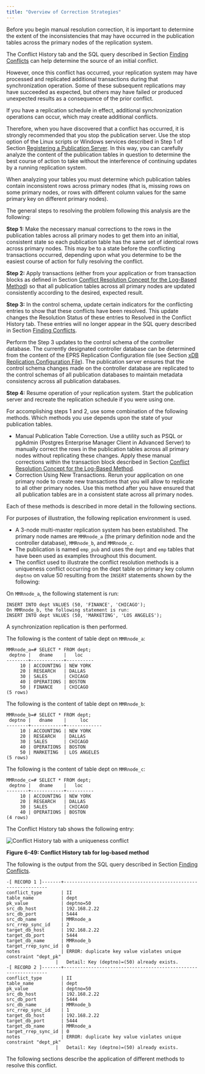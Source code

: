 ```yaml
---
title: "Overview of Correction Strategies"
---
```


<div id="overview_correction_strategies_log_based" class="registered_link"></div>

Before you begin manual resolution correction, it is important to determine the extent of the inconsistencies that may have occurred in the publication tables across the primary nodes of the replication system.

The Conflict History tab and the SQL query described in Section [Finding Conflicts](../09_manual_conflict_resolution_trigger_based_method/01_find_conflict/#find_conflict) can help determine the source of an initial conflict.

However, once this conflict has occurred, your replication system may have processed and replicated additional transactions during that synchronization operation. Some of these subsequent replications may have succeeded as expected, but others may have failed or produced unexpected results as a consequence of the prior conflict.

If you have a replication schedule in effect, additional synchronization operations can occur, which may create additional conflicts.

Therefore, when you have discovered that a conflict has occurred, it is strongly recommended that you stop the publication server. Use the stop option of the Linux scripts or Windows services described in Step 1 of Section [Registering a Publication Server](../../../05_smr_operation/02_creating_publication/01_registering_publication_server/#registering_publication_server). In this way, you can carefully analyze the content of the publication tables in question to determine the best course of action to take without the interference of continuing updates by a running replication system.

When analyzing your tables you must determine which publication tables contain inconsistent rows across primary nodes (that is, missing rows on some primary nodes, or rows with different column values for the same primary key on different primary nodes).

The general steps to resolving the problem following this analysis are the following:

**Step 1:** Make the necessary manual corrections to the rows in the publication tables across all primary nodes to get them into an initial, consistent state so each publication table has the same set of identical rows across primary nodes. This may be to a state before the conflicting transactions occurred, depending upon what you determine to be the easiest course of action for fully resolving the conflict.

**Step 2:** Apply transactions (either from your application or from transaction blocks as defined in Section [Conflict Resolution Concept for the Log-Based Method](02_conflict_resolution_for_log_based/#conflict_resolution_for_log_based)) so that all publication tables across all primary nodes are updated consistently according to the desired, expected result.

**Step 3:** In the control schema, update certain indicators for the conflicting entries to show that these conflicts have been resolved. This update changes the Resolution Status of these entries to Resolved in the Conflict History tab. These entries will no longer appear in the SQL query described in Section [Finding Conflicts](01_finding_conflict/#finding_conflict).

Perform the Step 3 updates to the control schema of the controller database. The currently designated controller database can be determined from the content of the EPRS Replication Configuration file (see Section [xDB Replication Configuration File](../../../02_overview/03_replication_server_components_and_architecture/01_physical_components/#xdb_replication_conf_file)). The publication server ensures that the control schema changes made on the controller database are replicated to the control schemas of all publication databases to maintain metadata consistency across all publication databases.

**Step 4:** Resume operation of your replication system. Start the publication server and recreate the replication schedule if you were using one.

For accomplishing steps 1 and 2, use some combination of the following methods. Which methods you use depends upon the state of your publication tables.

-   Manual Publication Table Correction. Use a utility such as PSQL or pgAdmin (Postgres Enterprise Manager Client in Advanced Server) to manually correct the rows in the publication tables across all primary nodes without replicating these changes. Apply these manual corrections within the transaction block described in Section [Conflict Resolution Concept for the Log-Based Method](02_conflict_resolution_for_log_based/#conflict_resolution_for_log_based).
-   Correction Using New Transactions. Rerun your application on one primary node to create new transactions that you will allow to replicate to all other primary nodes. Use this method after you have ensured that all publication tables are in a consistent state across all primary nodes.

Each of these methods is described in more detail in the following sections.

For purposes of illustration, the following replication environment is used.

-   A 3-node multi-master replication system has been established. The primary node names are `MMRnode_a` (the primary definition node and the controller database), `MMRnode_b`, and `MMRnode_c`.
-   The publication is named `emp_pub` and uses the `dept` and `emp` tables that have been used as examples throughout this document.
-   The conflict used to illustrate the conflict resolution methods is a uniqueness conflict occurring on the dept table on primary key column `deptno` on value 50 resulting from the `INSERT` statements shown by the following:

On `MMRnode_a`, the following statement is run:

```text
INSERT INTO dept VALUES (50, 'FINANCE', 'CHICAGO');
On MMRnode_b, the following statement is run:
INSERT INTO dept VALUES (50, 'MARKETING', 'LOS ANGELES');
```

A synchronization replication is then performed.

The following is the content of table dept on `MMRnode_a`:

```text
MMRnode_a=# SELECT * FROM dept;
 deptno |   dname    |   loc
--------+------------+----------
     10 | ACCOUNTING | NEW YORK
     20 | RESEARCH   | DALLAS
     30 | SALES      | CHICAGO
     40 | OPERATIONS | BOSTON
     50 | FINANCE    | CHICAGO
(5 rows)
```

The following is the content of table dept on `MMRnode_b`:

```text
MMRnode_b=# SELECT * FROM dept;
 deptno |   dname    |     loc
--------+------------+-------------
     10 | ACCOUNTING | NEW YORK
     20 | RESEARCH   | DALLAS
     30 | SALES      | CHICAGO
     40 | OPERATIONS | BOSTON
     50 | MARKETING  | LOS ANGELES
(5 rows)
```

The following is the content of table dept on `MMRnode_c`:

```text
MMRnode_c=# SELECT * FROM dept;
 deptno |   dname    |   loc
--------+------------+----------
     10 | ACCOUNTING | NEW YORK
     20 | RESEARCH   | DALLAS
     30 | SALES      | CHICAGO
     40 | OPERATIONS | BOSTON
(4 rows)
```

The Conflict History tab shows the following entry:

![Conflict History tab with a uniqueness conflict](../../../images/image160.png)

**Figure 6-49: Conflict History tab for log-based method**

The following is the output from the SQL query described in Section [Finding Conflicts](../09_manual_conflict_resolution_trigger_based_method/01_find_conflict/#find_conflict).

```text
-[ RECORD 1 ]-------+----------------------------------------------------------------
conflict_type       | II
table_name          | dept
pk_value            | deptno=50
src_db_host         | 192.168.2.22
src_db_port         | 5444
src_db_name         | MMRnode_a
src_rrep_sync_id    | 2
target_db_host      | 192.168.2.22
target_db_port      | 5444
target_db_name      | MMRnode_b
target_rrep_sync_id | 0
notes               | ERROR: duplicate key value violates unique constraint "dept_pk"
                  |   Detail: Key (deptno)=(50) already exists.
-[ RECORD 2 ]-------+----------------------------------------------------------------
conflict_type       | II
table_name          | dept
pk_value            | deptno=50
src_db_host         | 192.168.2.22
src_db_port         | 5444
src_db_name         | MMRnode_b
src_rrep_sync_id    | 1
target_db_host      | 192.168.2.22
target_db_port      | 5444
target_db_name      | MMRnode_a
target_rrep_sync_id | 0
notes               | ERROR: duplicate key value violates unique constraint "dept_pk"
                  |   Detail: Key (deptno)=(50) already exists.
```

The following sections describe the application of different methods to resolve this conflict.
